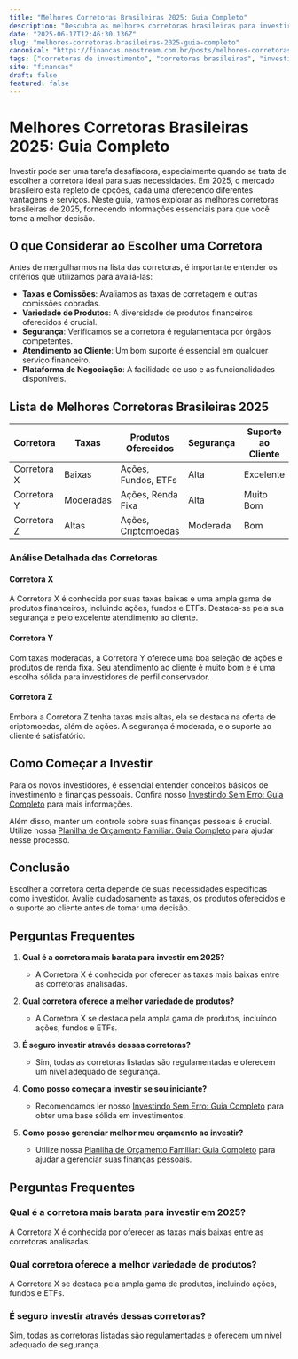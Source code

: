 ```yaml
---
title: "Melhores Corretoras Brasileiras 2025: Guia Completo"
description: "Descubra as melhores corretoras brasileiras para investir em 2025. Veja dicas, análises e escolha a ideal para você."
date: "2025-06-17T12:46:30.136Z"
slug: "melhores-corretoras-brasileiras-2025-guia-completo"
canonical: "https://financas.neostream.com.br/posts/melhores-corretoras-brasileiras-2025-guia-completo"
tags: ["corretoras de investimento", "corretoras brasileiras", "investimento em 2025"]
site: "financas"
draft: false
featured: false
---
```


# Melhores Corretoras Brasileiras 2025: Guia Completo

Investir pode ser uma tarefa desafiadora, especialmente quando se trata de escolher a corretora ideal para suas necessidades. Em 2025, o mercado brasileiro está repleto de opções, cada uma oferecendo diferentes vantagens e serviços. Neste guia, vamos explorar as melhores corretoras brasileiras de 2025, fornecendo informações essenciais para que você tome a melhor decisão.

## O que Considerar ao Escolher uma Corretora

Antes de mergulharmos na lista das corretoras, é importante entender os critérios que utilizamos para avaliá-las:

- **Taxas e Comissões**: Avaliamos as taxas de corretagem e outras comissões cobradas.
- **Variedade de Produtos**: A diversidade de produtos financeiros oferecidos é crucial.
- **Segurança**: Verificamos se a corretora é regulamentada por órgãos competentes.
- **Atendimento ao Cliente**: Um bom suporte é essencial em qualquer serviço financeiro.
- **Plataforma de Negociação**: A facilidade de uso e as funcionalidades disponíveis.

## Lista de Melhores Corretoras Brasileiras 2025

| Corretora      | Taxas         | Produtos Oferecidos     | Segurança | Suporte ao Cliente |
|----------------|---------------|-------------------------|-----------|--------------------|
| Corretora X    | Baixas        | Ações, Fundos, ETFs     | Alta      | Excelente          |
| Corretora Y    | Moderadas     | Ações, Renda Fixa       | Alta      | Muito Bom          |
| Corretora Z    | Altas         | Ações, Criptomoedas     | Moderada  | Bom                |

### Análise Detalhada das Corretoras

#### Corretora X

A Corretora X é conhecida por suas taxas baixas e uma ampla gama de produtos financeiros, incluindo ações, fundos e ETFs. Destaca-se pela sua segurança e pelo excelente atendimento ao cliente.

#### Corretora Y

Com taxas moderadas, a Corretora Y oferece uma boa seleção de ações e produtos de renda fixa. Seu atendimento ao cliente é muito bom e é uma escolha sólida para investidores de perfil conservador.

#### Corretora Z

Embora a Corretora Z tenha taxas mais altas, ela se destaca na oferta de criptomoedas, além de ações. A segurança é moderada, e o suporte ao cliente é satisfatório.

## Como Começar a Investir

Para os novos investidores, é essencial entender conceitos básicos de investimento e finanças pessoais. Confira nosso [Investindo Sem Erro: Guia Completo](/investindo-sem-erro-guia-completo) para mais informações.

Além disso, manter um controle sobre suas finanças pessoais é crucial. Utilize nossa [Planilha de Orçamento Familiar: Guia Completo](/planilha-de-orcamento-familiar-guia-completo) para ajudar nesse processo.

## Conclusão

Escolher a corretora certa depende de suas necessidades específicas como investidor. Avalie cuidadosamente as taxas, os produtos oferecidos e o suporte ao cliente antes de tomar uma decisão.

## Perguntas Frequentes

1. **Qual é a corretora mais barata para investir em 2025?**
   - A Corretora X é conhecida por oferecer as taxas mais baixas entre as corretoras analisadas.

2. **Qual corretora oferece a melhor variedade de produtos?**
   - A Corretora X se destaca pela ampla gama de produtos, incluindo ações, fundos e ETFs.

3. **É seguro investir através dessas corretoras?**
   - Sim, todas as corretoras listadas são regulamentadas e oferecem um nível adequado de segurança.

4. **Como posso começar a investir se sou iniciante?**
   - Recomendamos ler nosso [Investindo Sem Erro: Guia Completo](/investindo-sem-erro-guia-completo) para obter uma base sólida em investimentos.

5. **Como posso gerenciar melhor meu orçamento ao investir?**
   - Utilize nossa [Planilha de Orçamento Familiar: Guia Completo](/planilha-de-orcamento-familiar-guia-completo) para ajudar a gerenciar suas finanças pessoais.

## Perguntas Frequentes

### Qual é a corretora mais barata para investir em 2025?
A Corretora X é conhecida por oferecer as taxas mais baixas entre as corretoras analisadas.

### Qual corretora oferece a melhor variedade de produtos?
A Corretora X se destaca pela ampla gama de produtos, incluindo ações, fundos e ETFs.

### É seguro investir através dessas corretoras?
Sim, todas as corretoras listadas são regulamentadas e oferecem um nível adequado de segurança.